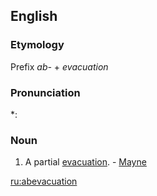 ==English==

===Etymology===
Prefix ''ab-'' + ''evacuation''

===Pronunciation===
*: {{rhymes|eɪʃǝn}}

===Noun===
{{en-noun}}

# {{medicine}} A partial [[evacuation]]. - [[Mayne]]

[[ru:abevacuation]]